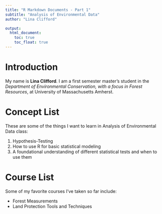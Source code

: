 ```yaml
---
title: "R Markdown Documents - Part 1"
subtitle: "Analysis of Environmental Data"
author: "Lina Clifford"

output: 
  html_document:
    toc: true
    toc_float: true
---
```


# Introduction
My name is **Lina Clifford**. I am a first semester master's student in the *Department of Environmental Conservation, with a focus in Forest Resources*, at University of Massachusetts Amherst. 

# Concept List
These are some of the things I want to learn in Analysis of Environmental Data class:

1. Hypothesis-Testing
2. How to use R for basic statistical modeling
3. A foundational understanding of different statistical tests and when to use them

# Course List
Some of my favorite courses I've taken so far include:

- Forest Measurements
- Land Protection Tools and Techniques




